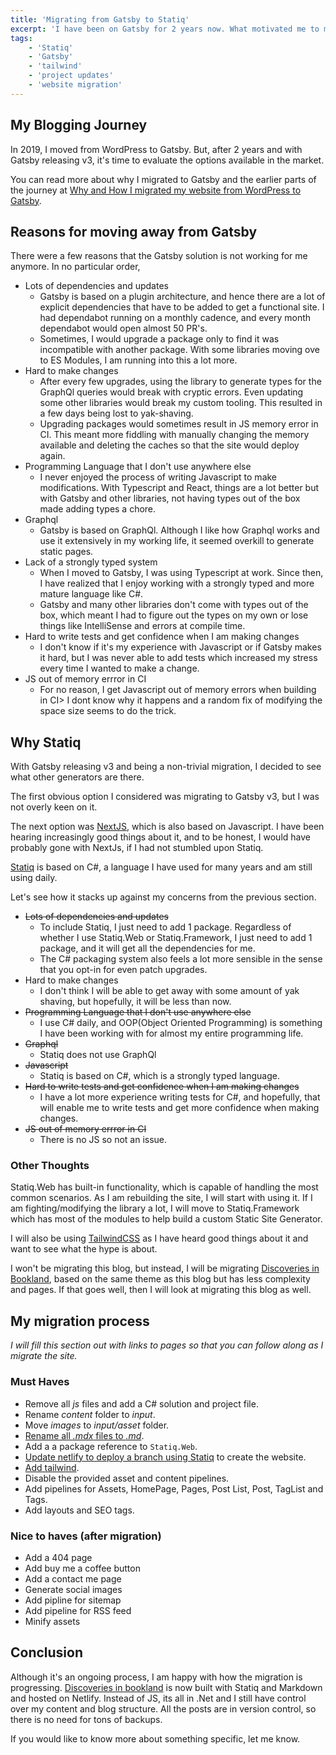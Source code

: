 ```yaml
---
title: 'Migrating from Gatsby to Statiq'
excerpt: 'I have been on Gatsby for 2 years now. What motivated me to migrate my site to Statiq and how did I move the site'
tags:
    - 'Statiq'
    - 'Gatsby'
    - 'tailwind'
    - 'project updates'
    - 'website migration'
---
```


## My Blogging Journey

In 2019, I moved from WordPress to Gatsby. But, after 2 years and with Gatsby releasing v3, it's time to evaluate the options available in the market.

You can read more about why I migrated to Gatsby and the earlier parts of the journey at [Why and How I migrated my website from WordPress to Gatsby](./migrating-from-wordpress-to-gatsby).

## Reasons for moving away from Gatsby

There were a few reasons that the Gatsby solution is not working for me anymore. In no particular order,

-   Lots of dependencies and updates
    -   Gatsby is based on a plugin architecture, and hence there are a lot of explicit dependencies that have to be added to get a functional site. I had dependabot running on a monthly cadence, and every month dependabot would open almost 50 PR's.
    -   Sometimes, I would upgrade a package only to find it was incompatible with another package. With some libraries moving ove to ES Modules, I am running into this a lot more.
-   Hard to make changes
    -   After every few upgrades, using the library to generate types for the GraphQl queries would break with cryptic errors. Even updating some other libraries would break my custom tooling. This resulted in a few days being lost to yak-shaving.
    -   Upgrading packages would sometimes result in JS memory error in CI. This meant more fiddling with manually changing the memory available and deleting the caches so that the site would deploy again.
-   Programming Language that I don't use anywhere else
    -   I never enjoyed the process of writing Javascript to make modifications. With Typescript and React, things are a lot better but with Gatsby and other libraries, not having types out of the box made adding types a chore.
-   Graphql
    -   Gatsby is based on GraphQl. Although I like how Graphql works and use it extensively in my working life, it seemed overkill to generate static pages.
-   Lack of a strongly typed system
    -   When I moved to Gatsby, I was using Typescript at work. Since then, I have realized that I enjoy working with a strongly typed and more mature language like C#.
    -   Gatsby and many other libraries don't come with types out of the box, which meant I had to figure out the types on my own or lose things like IntelliSense and errors at compile time.
-   Hard to write tests and get confidence when I am making changes
    -   I don't know if it's my experience with Javascript or if Gatsby makes it hard, but I was never able to add tests which increased my stress every time I wanted to make a change.
-   JS out of memory errror in CI
    -   For no reason, I get Javascript out of memory errors when building in CI> I dont know why it happens and a random fix of modifying the space size seems to do the trick.

## Why Statiq

With Gatsby releasing v3 and being a non-trivial migration, I decided to see what other generators are there.

The first obvious option I considered was migrating to Gatsby v3, but I was not overly keen on it.

The next option was [NextJS](https://nextjs.org/), which is also based on Javascript. I have been hearing increasingly good things about it, and to be honest, I would have probably gone with NextJs, if I had not stumbled upon Statiq.

[Statiq](https://www.statiq.dev/) is based on C#, a language I have used for many years and am still using daily.

Let's see how it stacks up against my concerns from the previous section.

-   ~~Lots of dependencies and updates~~
    -   To include Statiq, I just need to add 1 package. Regardless of whether I use Statiq.Web or Statiq.Framework, I just need to add 1 package, and it will get all the dependencies for me.
    -   The C# packaging system also feels a lot more sensible in the sense that you opt-in for even patch upgrades.
-   Hard to make changes
    -   I don't think I will be able to get away with some amount of yak shaving, but hopefully, it will be less than now.
-   ~~Programming Language that I don't use anywhere else~~
    -   I use C# daily, and OOP(Object Oriented Programming) is something I have been working with for almost my entire programming life.
-   ~~Graphql~~
    -   Statiq does not use GraphQl
-   ~~Javascript~~
    -   Statiq is based on C#, which is a strongly typed language.
-   ~~Hard to write tests and get confidence when I am making changes~~
    -   I have a lot more experience writing tests for C#, and hopefully, that will enable me to write tests and get more confidence when making changes.
-   ~~JS out of memory errror in CI~~
    -   There is no JS so not an issue.

### Other Thoughts

Statiq.Web has built-in functionality, which is capable of handling the most common scenarios. As I am rebuilding the site, I will start with using it. If I am fighting/modifying the library a lot, I will move to Statiq.Framework which has most of the modules to help build a custom Static Site Generator.

I will also be using [TailwindCSS](https://tailwindcss.com/) as I have heard good things about it and want to see what the hype is about.

I won't be migrating this blog, but instead, I will be migrating [Discoveries in Bookland](https://www.discoveriesinbookland.com/), based on the same theme as this blog but has less complexity and pages. If that goes well, then I will look at migrating this blog as well.

## My migration process

_I will fill this section out with links to pages so that you can follow along as I migrate the site._

### Must Haves

-   Remove all _js_ files and add a C# solution and project file.
-   Rename _content_ folder to _input_.
-   Move _images_ to _input/asset_ folder.
-   [Rename all _.mdx_ files to _.md_](./rename-multiple-files-subfolders-windows-command-prompt).
-   Add a a package reference to `Statiq.Web`.
-   [Update netlify to deploy a branch using Statiq](./override-netlify-build-config) to create the website.
-   [Add tailwind](./add-tailwind-css-statiq-website).
-   Disable the provided asset and content pipelines.
-   Add pipelines for Assets, HomePage, Pages, Post List, Post, TagList and Tags.
-   Add layouts and SEO tags.

### Nice to haves (after migration)

-   Add a 404 page
-   Add buy me a coffee button
-   Add a contact me page
-   Generate social images
-   Add pipline for sitemap
-   Add pipeline for RSS feed
-   Minify assets

## Conclusion

Although it's an ongoing process, I am happy with how the migration is progressing. [Discoveries in bookland](https://www.discoveriesinbookland.com/) is now built with Statiq and Markdown and hosted on Netlify. Instead of JS, its all in .Net and I still have control over my content and blog structure. All the posts are in version control, so there is no need for tons of backups.

If you would like to know more about something specific, let me know.
